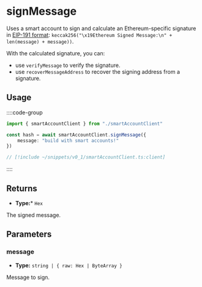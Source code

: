 
<VersionWarning version="0.1" />

# signMessage

Uses a smart account to sign and calculate an Ethereum-specific signature in [EIP-191 format](https://eips.ethereum.org/EIPS/eip-191): `keccak256("\x19Ethereum Signed Message:\n" + len(message) + message))`.

With the calculated signature, you can:

- use `verifyMessage` to verify the signature.
- use `recoverMessageAddress` to recover the signing address from a signature.

## Usage

::::code-group

```ts [example.ts]
import { smartAccountClient } from "./smartAccountClient"

const hash = await smartAccountClient.signMessage({
    message: "build with smart accounts!"
})
```

```ts [smartAccountClient.ts]
// [!include ~/snippets/v0_1/smartAccountClient.ts:client]
```

::::

## Returns

- **Type:*** `Hex`

The signed message.

## Parameters

### message

- **Type:** `string | { raw: Hex | ByteArray }`

Message to sign.
